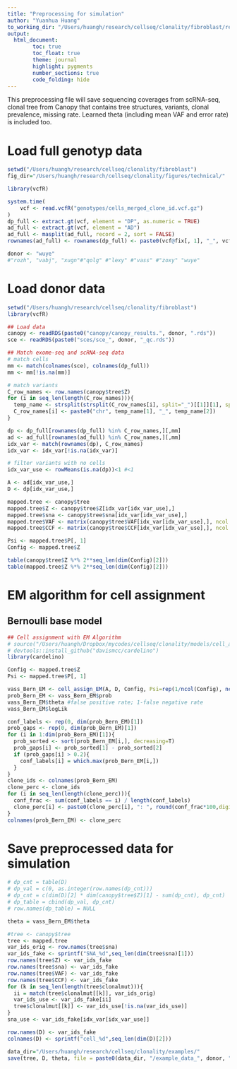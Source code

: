 ```yaml
---
title: "Preprocessing for simulation"
author: "Yuanhua Huang"
to_working_dir: "/Users/huangh/research/cellseq/clonality/fibroblast/reports/"
output:
  html_document:
        toc: true
        toc_float: true
        theme: journal
        highlight: pygments
        number_sections: true
        code_folding: hide
---
```


This preprocessing file will save sequencing coverages from scRNA-seq, clonal 
tree from Canopy that contains tree structures, variants, clonal prevalence, 
missing rate. Learned theta (including mean VAF and error rate) is included too.

# Load full genotyp data
```r
setwd("/Users/huangh/research/cellseq/clonality/fibroblast")
fig_dir="/Users/huangh/research/cellseq/clonality/figures/technical/"

library(vcfR)

system.time(
    vcf <- read.vcfR("genotypes/cells_merged_clone_id.vcf.gz")
)
dp_full <- extract.gt(vcf, element = "DP", as.numeric = TRUE)
ad_full <- extract.gt(vcf, element = "AD")
ad_full <- masplit(ad_full, record = 2, sort = FALSE)
rownames(ad_full) <- rownames(dp_full) <- paste0(vcf@fix[, 1], "_", vcf@fix[, 2])
```

```r
donor <- "wuye"
#"rozh", "vabj", "xugn"#"qolg" #"lexy" #"vass" #"zoxy" "wuye"
```

# Load donor data
```r
setwd("/Users/huangh/research/cellseq/clonality/fibroblast")
library(vcfR)

## Load data
canopy <- readRDS(paste0("canopy/canopy_results.", donor, ".rds"))
sce <- readRDS(paste0("sces/sce_", donor, "_qc.rds"))

## Match exome-seq and scRNA-seq data
# match cells
mm <- match(colnames(sce), colnames(dp_full))
mm <- mm[!is.na(mm)]

# match variants
C_row_names <- row.names(canopy$tree$Z)
for (i in seq_len(length(C_row_names))){
  temp_name <- strsplit(strsplit(C_row_names[i], split="_")[[1]][1], split=":")[[1]]
  C_row_names[i] <- paste0("chr", temp_name[1], "_", temp_name[2])
}

dp <- dp_full[rownames(dp_full) %in% C_row_names,][,mm]
ad <- ad_full[rownames(ad_full) %in% C_row_names,][,mm]
idx_var <- match(rownames(dp), C_row_names)
idx_var <- idx_var[!is.na(idx_var)]

# filter variants with no cells
idx_var_use <- rowMeans(is.na(dp))<1 #<1

A <- ad[idx_var_use,]
D <- dp[idx_var_use,]

mapped.tree <- canopy$tree
mapped.tree$Z <- canopy$tree$Z[idx_var[idx_var_use],]
mapped.tree$sna <- canopy$tree$sna[idx_var[idx_var_use],]
mapped.tree$VAF <- matrix(canopy$tree$VAF[idx_var[idx_var_use],], ncol = 1)
mapped.tree$CCF <- matrix(canopy$tree$CCF[idx_var[idx_var_use],], ncol = 1)

Psi <- mapped.tree$P[, 1]
Config <- mapped.tree$Z

table(canopy$tree$Z %*% 2**seq_len(dim(Config)[2]))
table(mapped.tree$Z %*% 2**seq_len(dim(Config)[2]))
```

# EM algorithm for cell assignment
## Bernoulli base model
```r
## Cell assignment with EM Algorithm
# source("/Users/huangh/Dropbox/mycodes/cellseq/clonality/models/cell_assign_EM.R")
# devtools::install_github("davismcc/cardelino")
library(cardelino)

Config <- mapped.tree$Z
Psi <- mapped.tree$P[, 1]

vass_Bern_EM <- cell_assign_EM(A, D, Config, Psi=rep(1/ncol(Config), ncol(Config)), model="Bernoulli")
prob_Bern_EM <- vass_Bern_EM$prob
vass_Bern_EM$theta #false positive rate; 1-false negative rate
vass_Bern_EM$logLik

conf_labels <- rep(0, dim(prob_Bern_EM)[1])
prob_gaps <- rep(0, dim(prob_Bern_EM)[1])
for (i in 1:dim(prob_Bern_EM)[1]){
  prob_sorted <- sort(prob_Bern_EM[i,], decreasing=T)
  prob_gaps[i] <- prob_sorted[1] - prob_sorted[2]
  if (prob_gaps[i] > 0.2){
    conf_labels[i] = which.max(prob_Bern_EM[i,])
  }
}
clone_ids <- colnames(prob_Bern_EM)
clone_perc <- clone_ids
for (i in seq_len(length(clone_perc))){
  conf_frac <- sum(conf_labels == i) / length(conf_labels)
  clone_perc[i] <- paste0(clone_perc[i], ": ", round(conf_frac*100,digits=1), "%")
}
colnames(prob_Bern_EM) <- clone_perc
```

# Save preprocessed data for simulation
```r
# dp_cnt = table(D)
# dp_val = c(0, as.integer(row.names(dp_cnt)))
# dp_cnt = c(dim(D)[2] * dim(canopy$tree$Z)[1] - sum(dp_cnt), dp_cnt)
# dp_table = cbind(dp_val, dp_cnt)
# row.names(dp_table) = NULL

theta = vass_Bern_EM$theta

#tree <- canopy$tree
tree <- mapped.tree
var_ids_orig <- row.names(tree$sna)
var_ids_fake <- sprintf("SNA_%d",seq_len(dim(tree$sna)[1]))
row.names(tree$Z) <- var_ids_fake
row.names(tree$sna) <- var_ids_fake
row.names(tree$VAF) <- var_ids_fake
row.names(tree$CCF) <- var_ids_fake
for (k in seq_len(length(tree$clonalmut))){
  ii = match(tree$clonalmut[[k]], var_ids_orig)
  var_ids_use <- var_ids_fake[ii]
  tree$clonalmut[[k]] <- var_ids_use[!is.na(var_ids_use)]
}
sna_use <- var_ids_fake[idx_var[idx_var_use]]

row.names(D) <- var_ids_fake
colnames(D) <- sprintf("cell_%d",seq_len(dim(D)[2]))

data_dir="/Users/huangh/research/cellseq/clonality/examples/"
save(tree, D, theta, file = paste0(data_dir, "/example_data_", donor, ".RData"))
```

